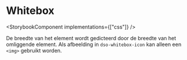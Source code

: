 
# Whitebox

<StorybookComponent implementations={["css"]} />

De breedte van het element wordt gedicteerd door de breedte van het omliggende element. Als afbeelding in `dso-whitebox-icon` kan alleen een `<img>` gebruikt worden.
